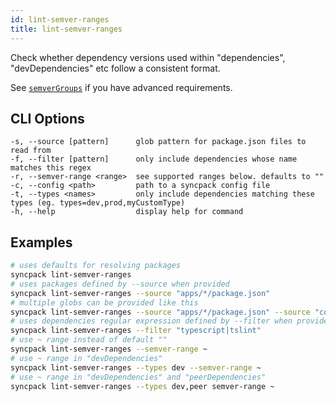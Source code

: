 ```yaml
---
id: lint-semver-ranges
title: lint-semver-ranges
---
```


Check whether dependency versions used within "dependencies", "devDependencies" etc follow a
consistent format.

See [`semverGroups`](./config/semver-groups.mdx) if you have advanced requirements.

## CLI Options

```
-s, --source [pattern]      glob pattern for package.json files to read from
-f, --filter [pattern]      only include dependencies whose name matches this regex
-r, --semver-range <range>  see supported ranges below. defaults to ""
-c, --config <path>         path to a syncpack config file
-t, --types <names>         only include dependencies matching these types (eg. types=dev,prod,myCustomType)
-h, --help                  display help for command
```

## Examples

```bash
# uses defaults for resolving packages
syncpack lint-semver-ranges
# uses packages defined by --source when provided
syncpack lint-semver-ranges --source "apps/*/package.json"
# multiple globs can be provided like this
syncpack lint-semver-ranges --source "apps/*/package.json" --source "core/*/package.json"
# uses dependencies regular expression defined by --filter when provided
syncpack lint-semver-ranges --filter "typescript|tslint"
# use ~ range instead of default ""
syncpack lint-semver-ranges --semver-range ~
# use ~ range in "devDependencies"
syncpack lint-semver-ranges --types dev --semver-range ~
# use ~ range in "devDependencies" and "peerDependencies"
syncpack lint-semver-ranges --types dev,peer semver-range ~
```

